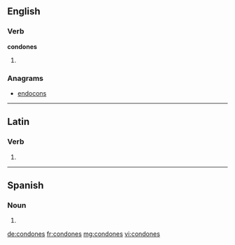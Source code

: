 ==English==

===Verb===
'''condones'''

# {{third-person singular of|condone}}

===Anagrams===
* [[endocons#English|endocons]]

----

==Latin==

===Verb===
{{la-verb-form|condōnēs}}

# {{conjugation of|condono|condōnō|2|s|pres|act|sub|lang=la}}

----

==Spanish==

===Noun===
{{infl|es|noun form|g=m|g2=p}}

# {{plural of|nocat=1|[[condón#Spanish|condón]]|lang=es}}

[[de:condones]]
[[fr:condones]]
[[mg:condones]]
[[vi:condones]]